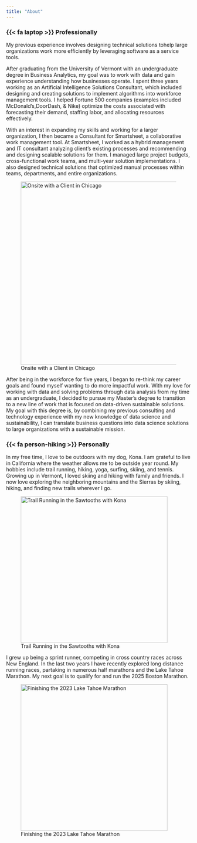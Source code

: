 ```yaml
---
title: "About"
---
```


### {{< fa laptop >}} Professionally

My previous experience involves designing technical solutions tohelp large organizations work more efficiently by leveraging software as a service tools.

After graduating from the University of Vermont with an undergraduate degree in Business Analytics, my goal was to work with data and gain experience understanding how businesses operate. I spent three years working as an Artificial Intelligence Solutions Consultant, which included designing and creating solutions to implement algorithms into workforce management tools. I helped Fortune 500 companies (examples included McDonald's,DoorDash, & Nike) optimize the costs associated with forecasting their demand, staffing labor, and allocating resources effectively.

With an interest in expanding my skills and working for a larger organization, I then became a Consultant for Smartsheet, a collaborative work management tool. At Smartsheet, I worked as a hybrid management and IT consultant analyzing client's existing processes and recommending and designing scalable solutions for them. I managed large project budgets, cross-functional work teams, and multi-year solution implementations. I also designed technical solutions that optimized manual processes within teams, departments, and entire organizations.

![Onsite with a Client in Chicago](jpmc.png "Consulting Onsite with a Client"){fig-align="left" width="500"}

After being in the workforce for five years, I began to re-think my career goals and found myself wanting to do more impactful work. With my love for working with data and solving problems through data analysis from my time as an undergraduate, I decided to pursue my Master's degree to transition to a new line of work that is focused on data-driven sustainable solutions. My goal with this degree is, by combining my previous consulting and technology experience with my new knowledge of data science and sustainability, I can translate business questions into data science solutions to large organizations with a sustainable mission.

### {{< fa person-hiking >}} Personally

In my free time, I love to be outdoors with my dog, Kona. I am grateful to live in California where the weather allows me to be outside year round. My hobbies include trail running, hiking, yoga, surfing, skiing, and tennis. Growing up in Vermont, I loved skiing and hiking with family and friends. I now love exploring the neighboring mountains and the Sierras by skiing, hiking, and finding new trails wherever I go.

![Trail Running in the Sawtooths with Kona](sawtooths.png "Title:Trail Running with Kona."){fig-align="left" width="400"}

I grew up being a sprint runner, competing in cross country races across New England. In the last two years I have recently explored long distance running races, partaking in numerous half marathons and the Lake Tahoe Marathon. My next goal is to qualify for and run the 2025 Boston Marathon.

![Finishing the 2023 Lake Tahoe Marathon](marathon_cropped.png "Title:Finishing the Lake Tahoe Marathon."){fig-align="left" width="400"}
